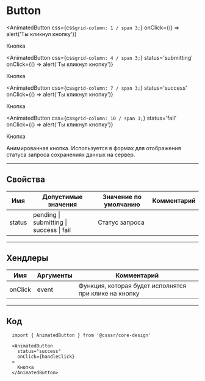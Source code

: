 
# Button

<AnimatedButton 
  css={css`grid-column: 1 / span 3;`} 
  onClick={() => alert('Ты кликнул кнопку')}
>
  Кнопка
</AnimatedButton>

<AnimatedButton
  css={css`grid-column: 4 / span 3;`}
  status='submitting'
  onClick={() => alert('Ты кликнул кнопку')}
>
  Кнопка
</AnimatedButton>

<AnimatedButton
  css={css`grid-column: 7 / span 3;`}
  status='success'
  onClick={() => alert('Ты кликнул кнопку')}
>
  Кнопка
</AnimatedButton>

<AnimatedButton
  css={css`grid-column: 10 / span 3;`}
  status='fail'
  onClick={() => alert('Ты кликнул кнопку')}
>
  Кнопка
</AnimatedButton>

Анимированная кнопка. Используется в формах для отображения статуса запроса сохранениях данных на сервер.

---------------------------------------
## Свойства
Имя       | Допустимые значения  | Значение по умолчанию | Комментарий
--------- | -------------------- | --------------------- | ----------------
status    | pending \| submitting \| success \| fail     | Статус запроса

---------------------------------------
## Хендлеры
Имя       | Аргументы | Комментарий
--------- | --------- | ---------------
onClick   | event     | Функция, которая будет исполнятся при клике на кнопку

---------------------------------------
## Код
```
  import { AnimatedButton } from '@csssr/core-design'

  <AnimatedButton
    status="success"
    onClick={handleClick}
  >
    Кнопка
  </AnimatedButton>
```
